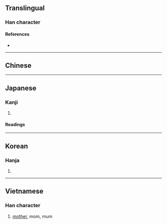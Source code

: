 {{character info}}
==Translingual==

===Han character===
{{Han char|rn=38|rad=女|as=09|sn=12|four=48435|canj=VTGK|ids=⿰女美}}

====References====
* {{Han ref|kx=0266.170|dkj=06478|dj=0533.220|hdz=21068.150|uh=5A84|ud=23172|bh=D8C3|bd=55491}}

----

==Chinese==
{{zh-see|美|v|beautiful}}

----

==Japanese==

===Kanji===
{{ja-kanji|grade=|rs=女09}}

# {{rfdef|ja|sort=女09}}

====Readings====
{{ja-readings
|goon=み
|kanon=び
|kun=みめよ-い}}

----

==Korean==

===Hanja===
{{ko-hanja|hangeul=미|rv=mi|mr=mi}}

# {{rfdef|ko|sort=女09}}

----

==Vietnamese==

===Han character===
{{vi-readings|reading=mẹ|rs=女09}}

# [[mother]], mom, mum